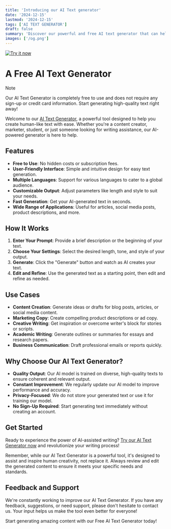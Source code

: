 ```yaml
---
title: 'Introducing our AI Text generator'
date: '2024-12-15'
lastmod: '2024-12-15'
tags: ['AI TEXT GENERATOR']
draft: false
summary: 'Discover our powerful and free AI text generator that can help you create high-quality content effortlessly. Perfect for writers, marketers, and anyone in need of quick, coherent text.'
images: ['/og.png']
---
```


[![Try it now](/og.png)](https://ai-textgenerator.net)

# A Free AI Text Generator

> [!NOTE]
> Our AI Text Generator is completely free to use and does not require any sign-up or credit card information. Start generating high-quality text right away!

Welcome to our [AI Text Generator](https://ai-textgenerator.net/en/ai-text-generator), a powerful tool designed to help you create human-like text with ease. Whether you're a content creator, marketer, student, or just someone looking for writing assistance, our AI-powered generator is here to help.

## Features

- **Free to Use**: No hidden costs or subscription fees.
- **User-Friendly Interface**: Simple and intuitive design for easy text generation.
- **Multiple Languages**: Support for various languages to cater to a global audience.
- **Customizable Output**: Adjust parameters like length and style to suit your needs.
- **Fast Generation**: Get your AI-generated text in seconds.
- **Wide Range of Applications**: Useful for articles, social media posts, product descriptions, and more.

## How It Works

1. **Enter Your Prompt**: Provide a brief description or the beginning of your text.
2. **Choose Your Settings**: Select the desired length, tone, and style of your output.
3. **Generate**: Click the "Generate" button and watch as AI creates your text.
4. **Edit and Refine**: Use the generated text as a starting point, then edit and refine as needed.

## Use Cases

- **Content Creation**: Generate ideas or drafts for blog posts, articles, or social media content.
- **Marketing Copy**: Create compelling product descriptions or ad copy.
- **Creative Writing**: Get inspiration or overcome writer's block for stories or scripts.
- **Academic Writing**: Generate outlines or summaries for essays and research papers.
- **Business Communication**: Draft professional emails or reports quickly.

## Why Choose Our AI Text Generator?

- **Quality Output**: Our AI model is trained on diverse, high-quality texts to ensure coherent and relevant output.
- **Constant Improvement**: We regularly update our AI model to improve performance and accuracy.
- **Privacy-Focused**: We do not store your generated text or use it for training our model.
- **No Sign-Up Required**: Start generating text immediately without creating an account.

## Get Started

Ready to experience the power of AI-assisted writing? [Try our AI Text Generator now](https://ai-textgenerator.net/en/ai-text-generator) and revolutionize your writing process!

Remember, while our AI Text Generator is a powerful tool, it's designed to assist and inspire human creativity, not replace it. Always review and edit the generated content to ensure it meets your specific needs and standards.

## Feedback and Support

We're constantly working to improve our AI Text Generator. If you have any feedback, suggestions, or need support, please don't hesitate to contact us. Your input helps us make the tool even better for everyone!

Start generating amazing content with our Free AI Text Generator today!